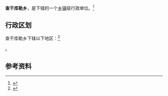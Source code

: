 {{中国乡级行政区|65/42/26/202/000}}

'''查干库勒乡'''，是{{PRC admin/fullname|65/42/26/202/000|3}}下辖的一个[[乡镇|乡镇]]级行政单位。<ref>{{PRC admin/ref sgc|{{PRC admin/parent|65/42/26/202/000}}}}</ref>

== 行政区划 ==

查干库勒乡下辖以下地区：<ref>{{PRC admin/ref sgc|65/42/26/202/000}}</ref>

{{PRC admin/children|65/42/26/202/000}}。

== 参考资料 ==

{{reflist}}

{{行政区划小作品}}
{{PRC admin/navcat|65/42/26/202/000}}
